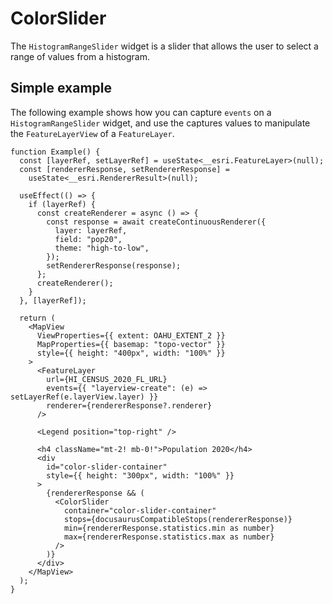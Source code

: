# ColorSlider

The `HistogramRangeSlider` widget is a slider that allows the user to select a range of values from a histogram.

## Simple example

The following example shows how you can capture `events` on a `HistogramRangeSlider` widget, and use the captures values to manipulate the `FeatureLayerView` of a `FeatureLayer`.

```tsx live
function Example() {
  const [layerRef, setLayerRef] = useState<__esri.FeatureLayer>(null);
  const [rendererResponse, setRendererResponse] =
    useState<__esri.RendererResult>(null);

  useEffect(() => {
    if (layerRef) {
      const createRenderer = async () => {
        const response = await createContinuousRenderer({
          layer: layerRef,
          field: "pop20",
          theme: "high-to-low",
        });
        setRendererResponse(response);
      };
      createRenderer();
    }
  }, [layerRef]);

  return (
    <MapView
      ViewProperties={{ extent: OAHU_EXTENT_2 }}
      MapProperties={{ basemap: "topo-vector" }}
      style={{ height: "400px", width: "100%" }}
    >
      <FeatureLayer
        url={HI_CENSUS_2020_FL_URL}
        events={{ "layerview-create": (e) => setLayerRef(e.layerView.layer) }}
        renderer={rendererResponse?.renderer}
      />

      <Legend position="top-right" />

      <h4 className="mt-2! mb-0!">Population 2020</h4>
      <div
        id="color-slider-container"
        style={{ height: "300px", width: "100%" }}
      >
        {rendererResponse && (
          <ColorSlider
            container="color-slider-container"
            stops={docusaurusCompatibleStops(rendererResponse)}
            min={rendererResponse.statistics.min as number}
            max={rendererResponse.statistics.max as number}
          />
        )}
      </div>
    </MapView>
  );
}
```

